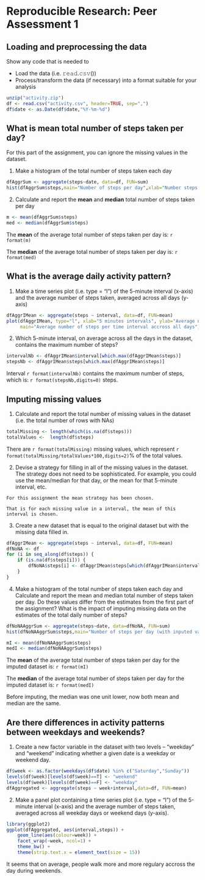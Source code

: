 # Reproducible Research: Peer Assessment 1
## Loading and preprocessing the data
Show any code that is needed to

- Load the data (i.e. 𝚛𝚎𝚊𝚍.𝚌𝚜𝚟())
- Process/transform the data (if necessary) into a format suitable for your analysis

```r
unzip("activity.zip")
df <- read.csv("activity.csv", header=TRUE, sep=",")
df$date <- as.Date(df$date,"%Y-%m-%d")
```

## What is mean total number of steps taken per day?
For this part of the assignment, you can ignore the missing values in the dataset.

1. Make a histogram of the total number of steps taken each day
```r
dfAggrSum <- aggregate(steps~date, data=df, FUN=sum)
hist(dfAggrSum$steps,main="Number of steps per day",xlab="Number steps per day")
```

2. Calculate and report the **mean** and **median** total number of steps taken per day
```r
m <- mean(dfAggrSum$steps)
med <- median(dfAggrSum$steps)
```

The **mean** of the  average total number of steps taken per day is: `r format(m)`

The **median** of the  average total number of steps taken per day is:  `r format(med)`


## What is the average daily activity pattern?

1. Make a time series plot (i.e. type = "l") of the 5-minute interval (x-axis) and the average number of steps taken, averaged across all days (y-axis)

```r
dfAggrIMean <- aggregate(steps ~ interval, data=df, FUN=mean)
plot(dfAggrIMean, type="l", xlab="5 minutes intervals", ylab="Average number of steps", 
     main="Average number of steps per time interval accross all days")

```

2. Which 5-minute interval, on average across all the days in the dataset, contains the maximum number of steps?
```r
intervalNb <- dfAggrIMean$interval[which.max(dfAggrIMean$steps)]
stepsNb <- dfAggrIMean$steps[which.max(dfAggrIMean$steps)]
```
Interval `r format(intervalNb)` contains the maximum number of steps, which is: `r format(stepsNb,digits=0)` steps.

## Imputing missing values
1. Calculate and report the total number of missing values in the dataset (i.e. the total number of rows with NAs)
```r
totalMissing <- length(which(is.na(df$steps)))
totalValues <-  length(df$steps)
```

There are `r format(totalMissing)` missing values, which represent `r format(totalMissing/totalValues*100,digits=2)`% of the total values.

2. Devise a strategy for filling in all of the missing values in the dataset. The strategy does not need to be sophisticated. For example, you could use the mean/median for that day, or the mean for that 5-minute interval, etc.

```
For this assignment the mean strategy has been chosen.

That is for each missing value in a interval, the mean of this interval is chosen.
````

3. Create a new dataset that is equal to the original dataset but with the missing data filled in.
```r
dfAggrIMean <- aggregate(steps ~ interval, data=df, FUN=mean)
dfNoNA <- df
for (i in seq_along(df$steps)) {
    if (is.na(df$steps[i])) {
        dfNoNA$steps[i] <- dfAggrIMean$steps[which(dfAggrIMean$interval==df$interval[i])]
    }
}
```

4. Make a histogram of the total number of steps taken each day and Calculate and report the mean and median total number of steps taken per day. Do these values differ from the estimates from the first part of the assignment? What is the impact of imputing missing data on the estimates of the total daily number of steps?

```r
dfNoNAAggrSum <- aggregate(steps~date, data=dfNoNA, FUN=sum)
hist(dfNoNAAggrSum$steps,main="Number of steps per day (with inputed values)",xlab="Number steps per day")
```

```r
mI <- mean(dfNoNAAggrSum$steps)
medI <- median(dfNoNAAggrSum$steps)
```

The **mean** of the  average total number of steps taken per day for the imputed dataset is: `r format(mI)`

The **median** of the  average total number of steps taken per day for the imputed dataset is:  `r format(medI)`

Before imputing, the median was one unit lower, now both mean and median are the same.

## Are there differences in activity patterns between weekdays and weekends?
1. Create a new factor variable in the dataset with two levels -- "weekday" and "weekend" indicating whether a given date is a weekday or weekend day.

```r
df$week <- as.factor(weekdays(df$date) %in% c("Saturday","Sunday"))
levels(df$week)[levels(df$week)==T] <- "weekend"
levels(df$week)[levels(df$week)==F] <- "weekday"
dfAggregated <- aggregate(steps ~ week+interval,data=df, FUN=mean)
````

2. Make a panel plot containing a time series plot (i.e. type = "l") of the 5-minute interval (x-axis) and the average number of steps taken, averaged across all weekday days or weekend days (y-axis).

```r
library(ggplot2)
ggplot(dfAggregated, aes(interval,steps)) +
    geom_line(aes(colour=week)) +
    facet_wrap(~week, ncol=1) +
    theme_bw() + 
    theme(strip.text.x = element_text(size = 15))
```

It seems that on average, people walk more and more regulary accross the day during weekends.

